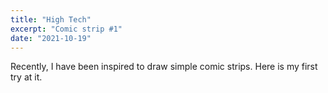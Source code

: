 ```yaml
---
title: "High Tech"
excerpt: "Comic strip #1"
date: "2021-10-19"
---
```


<FeaturedImage
  imageSrc="/images/20211019-high-tech.png"
  imageAlt="High Tech, a three frame comic strip about the struggle Robin has with phones"
/>

Recently, I have been inspired to draw simple comic strips. Here is my first try at it.
